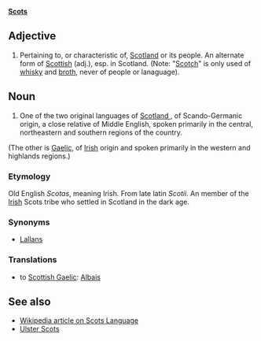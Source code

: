 '''[[Scots]]'''

==Adjective==
# Pertaining to, or characteristic of, [[w:Scotland | Scotland]] or its people.  An alternate form of [[Scottish]] (adj.), esp. in Scotland.  (Note: "[[Scotch]]" is only used of [[w:whisky | whisky]] and [[broth]], never of people or lanaguage).

==Noun==
# One of the two original languages of [[w:Scotland | Scotland ]], of Scando-Germanic origin, a close relative of Middle English, spoken primarily in the central, northeastern and southern regions of the country.

(The other is [[Gaelic]], of [[Irish]] origin and spoken primarily in the western and highlands regions.)

===Etymology===
Old English ''Scotas'', meaning Irish.  From late latin ''Scotii''.
An member of the [[Irish]] Scots tribe who settled in Scotland in the dark age.

===Synonyms===
*[[w:Lallans|Lallans]]


===Translations===
* to [[Scottish Gaelic]]: [[Albais]]

==See also==
*[[w:Scots language|Wikipedia article on Scots Language]]
* [[w:Ulster Scots | Ulster Scots]]